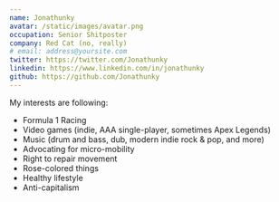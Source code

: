 ```yaml
---
name: Jonathunky
avatar: /static/images/avatar.png
occupation: Senior Shitposter
company: Red Cat (no, really)
# email: address@yoursite.com
twitter: https://twitter.com/Jonathunky
linkedin: https://www.linkedin.com/in/jonathunky
github: https://github.com/Jonathunky
---
```



My interests are following:

* Formula 1 Racing 
* Video games (indie, AAA single-player, sometimes Apex Legends)
* Music (drum and bass, dub, modern indie rock & pop, and more)
* Advocating for micro-mobility
* Right to repair movement
* Rose-colored things
* Healthy lifestyle
* Anti-capitalism
